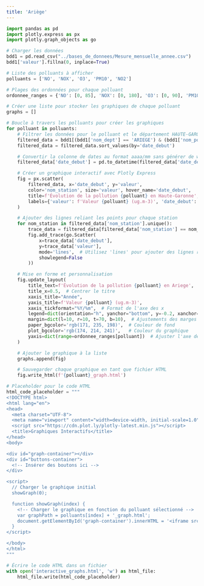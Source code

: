 ```yaml
---
title: 'Ariège'
---
```

```python
import pandas as pd
import plotly.express as px
import plotly.graph_objects as go

# Charger les données
bdd1 = pd.read_csv("../bases_de_donnees/Mesure_mensuelle_annee.csv")
bdd1['valeur'].fillna(0, inplace=True)

# Liste des polluants à afficher
polluants = ['NO', 'NOX', 'O3', 'PM10', 'NO2']

# Plages des ordonnées pour chaque polluant
ordonnee_ranges = {'NO': [0, 85], 'NOX': [0, 180], 'O3': [0, 90], 'PM10': [0, 45], 'NO2': [0, 70]}

# Créer une liste pour stocker les graphiques de chaque polluant
graphs = []

# Boucle à travers les polluants pour créer les graphiques
for polluant in polluants:
    # Filtrer les données pour le polluant et le département HAUTE-GARONNE
    filtered_data = bdd1[(bdd1['nom_dept'] == 'ARIEGE') & (bdd1['nom_poll'] == polluant)]
    filtered_data = filtered_data.sort_values(by='date_debut')

    # Convertir la colonne de dates au format aaaa/mm sans générer de warnings
    filtered_data['date_debut'] = pd.to_datetime(filtered_data['date_debut']).dt.to_period('M').astype(str)

    # Créer un graphique interactif avec Plotly Express
    fig = px.scatter(
        filtered_data, x='date_debut', y='valeur',
        color='nom_station', size='valeur', hover_name='date_debut',
        title=f'Évolution de la pollution {polluant} en Haute-Garonne',
        labels={'valeur': f'Valeur {polluant} (ug.m-3)', 'date_debut': 'Année'}
    )

    # Ajouter des lignes reliant les points pour chaque station
    for nom_station in filtered_data['nom_station'].unique():
        trace_data = filtered_data[filtered_data['nom_station'] == nom_station]
        fig.add_trace(go.Scatter(
            x=trace_data['date_debut'],
            y=trace_data['valeur'],
            mode='lines',  # Utilisez 'lines' pour ajouter des lignes reliant les points
            showlegend=False
        ))

    # Mise en forme et personnalisation
    fig.update_layout(
        title_text=f'Évolution de la pollution {polluant} en Ariege',
        title_x=0.5,  # Centrer le titre
        xaxis_title="Année",
        yaxis_title=f'Valeur {polluant} (ug.m-3)',
        xaxis_tickformat="%Y/%m",  # Format de l'axe des x
        legend=dict(orientation="h", yanchor="bottom", y=-0.2, xanchor="center", x=0.5, traceorder='reversed'),
        margin=dict(l=10, r=10, t=70, b=10),  # Ajustements des marges
        paper_bgcolor='rgb(171, 235, 198)',  # Couleur de fond
        plot_bgcolor='rgb(174, 214, 241)',   # Couleur du graphique
        yaxis=dict(range=ordonnee_ranges[polluant])  # Ajuster l'axe des ordonnées
    )

    # Ajouter le graphique à la liste
    graphs.append(fig)

    # Sauvegarder chaque graphique en tant que fichier HTML
    fig.write_html(f'{polluant}_graph.html')

# Placeholder pour le code HTML
html_code_placeholder = """
<!DOCTYPE html>
<html lang="en">
<head>
  <meta charset="UTF-8">
  <meta name="viewport" content="width=device-width, initial-scale=1.0">
  <script src="https://cdn.plot.ly/plotly-latest.min.js"></script>
  <title>Graphiques Interactifs</title>
</head>
<body>

<div id="graph-container"></div>
<div id="buttons-container">
  <!-- Insérer des boutons ici -->
</div>

<script>
  // Charger le graphique initial
  showGraph(0);

  function showGraph(index) {
    <!-- Charger le graphique en fonction du polluant sélectionné -->
    var graphPath = polluants[index] + '_graph.html';
    document.getElementById('graph-container').innerHTML = '<iframe src="' + graphPath + '" width="800" height="600"></iframe>';
  }
</script>

</body>
</html>
"""

# Écrire le code HTML dans un fichier
with open('interactive_graphs.html', 'w') as html_file:
    html_file.write(html_code_placeholder)

```
